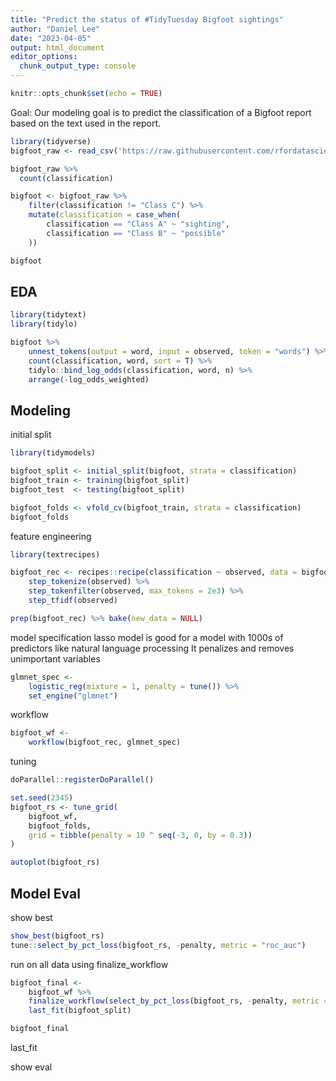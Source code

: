 ```yaml
---
title: "Predict the status of #TidyTuesday Bigfoot sightings"
author: "Daniel Lee"
date: "2023-04-05"
output: html_document
editor_options: 
  chunk_output_type: console
---
```


```r
knitr::opts_chunk$set(echo = TRUE)
```

Goal: Our modeling goal is to predict the classification of a Bigfoot report based on the text used in the report. 

```r
library(tidyverse)
bigfoot_raw <- read_csv('https://raw.githubusercontent.com/rfordatascience/tidytuesday/master/data/2022/2022-09-13/bigfoot.csv')

bigfoot_raw %>%
  count(classification)

bigfoot <- bigfoot_raw %>%
    filter(classification != "Class C") %>%
    mutate(classification = case_when(
        classification == "Class A" ~ "sighting",
        classification == "Class B" ~ "possible"
    ))

bigfoot
```

## EDA

```r
library(tidytext)
library(tidylo)

bigfoot %>%
    unnest_tokens(output = word, input = observed, token = "words") %>%
    count(classification, word, sort = T) %>%
    tidylo::bind_log_odds(classification, word, n) %>%
    arrange(-log_odds_weighted)
```


## Modeling

initial split
```r
library(tidymodels)

bigfoot_split <- initial_split(bigfoot, strata = classification)
bigfoot_train <- training(bigfoot_split)
bigfoot_test  <- testing(bigfoot_split)

bigfoot_folds <- vfold_cv(bigfoot_train, strata = classification)
bigfoot_folds
```

feature engineering
```r
library(textrecipes)

bigfoot_rec <- recipes::recipe(classification ~ observed, data = bigfoot_train) %>%
    step_tokenize(observed) %>%
    step_tokenfilter(observed, max_tokens = 2e3) %>%
    step_tfidf(observed)

prep(bigfoot_rec) %>% bake(new_data = NULL)
```


model specification
lasso model is good for a model with 1000s of predictors like natural language processing 
It penalizes and removes unimportant variables 
```r
glmnet_spec <- 
    logistic_reg(mixture = 1, penalty = tune()) %>%
    set_engine("glmnet")
```

workflow
```r
bigfoot_wf <-
    workflow(bigfoot_rec, glmnet_spec)
```

tuning
```r
doParallel::registerDoParallel()

set.seed(2345)
bigfoot_rs <- tune_grid(
    bigfoot_wf,
    bigfoot_folds,
    grid = tibble(penalty = 10 ^ seq(-3, 0, by = 0.3))
)

autoplot(bigfoot_rs)
```


## Model Eval

show best
```r
show_best(bigfoot_rs)
tune::select_by_pct_loss(bigfoot_rs, -penalty, metric = "roc_auc")
```


run on all data using finalize_workflow
```r
bigfoot_final <-
    bigfoot_wf %>%
    finalize_workflow(select_by_pct_loss(bigfoot_rs, -penalty, metric = "roc_auc")) %>%
    last_fit(bigfoot_split)

bigfoot_final
```


last_fit


show eval













